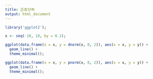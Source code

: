```yaml
---
title: 正态分布
output: html_document
---
```


```r
library('ggplot2');
```

```r
x <- seq(-10, 10, by = 0.1);

ggplot(data.frame(x = x, y = dnorm(x, 0, 2)), aes(x = x, y = y)) +
  geom_line() +
  theme_minimal();

ggplot(data.frame(x = x, y = pnorm(x, 0, 2)), aes(x = x, y = y)) +
  geom_line() +
  theme_minimal();
```
